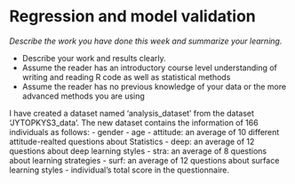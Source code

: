 # Regression and model validation

*Describe the work you have done this week and summarize your learning.*

- Describe your work and results clearly. 
- Assume the reader has an introductory course level understanding of writing and reading R code as well as statistical methods
- Assume the reader has no previous knowledge of your data or the more advanced methods you are using  


I have created a dataset named 'analysis_dataset' from the dataset 'JYTOPKYS3_data'.
The new dataset contains the information of 166 individuals as follows:
- gender
- age
- attitude: an average of 10 different attitude-realted questions about Statistics
- deep: an average of 12 questions about deep learning styles
- stra: an average of 8 questions about learning strategies
- surf: an average of 12 questions about surface learning styles
- individual's total score in the questionnaire.

